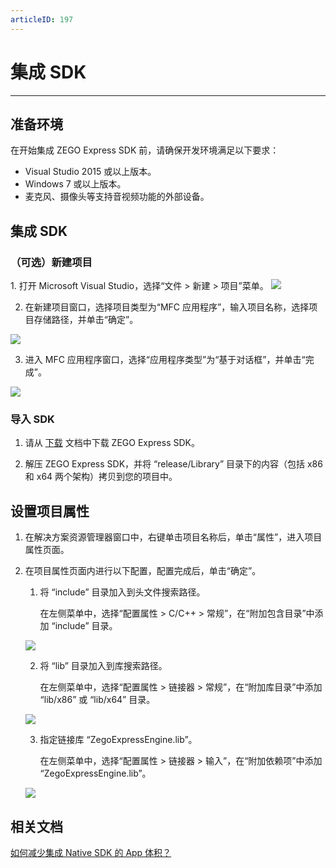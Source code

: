 ```yaml
---
articleID: 197
---
```

# 集成 SDK

- - -

## 准备环境

在开始集成 ZEGO Express SDK 前，请确保开发环境满足以下要求：

- Visual Studio 2015 或以上版本。
- Windows 7 或以上版本。
- 麦克风、摄像头等支持音视频功能的外部设备。

##  集成 SDK

### （可选）新建项目

<Accordion title="此步骤以如何创建新项目为例，如果是集成到已有项目，可忽略此步。" defaultOpen="false">
1. 打开 Microsoft Visual Studio，选择“文件 > 新建 > 项目”菜单。
<Frame width="512" height="auto" caption=""><img src="https://storage.zego.im/sdk-doc/Pics/Windows/ZegoExpressEngine/Common/add_project_1.png" /></Frame>

2. 在新建项目窗口，选择项目类型为“MFC 应用程序”，输入项目名称，选择项目存储路径，并单击“确定”。
<Frame width="512" height="auto" caption=""><img src="https://storage.zego.im/sdk-doc/Pics/Windows/ZegoExpressEngine/Common/add_project_2.png" /></Frame>

3. 进入 MFC 应用程序窗口，选择“应用程序类型”为“基于对话框”，并单击“完成”。
<Frame width="512" height="auto" caption=""><img src="https://storage.zego.im/sdk-doc/Pics/Windows/ZegoExpressEngine/Common/add_project_3.png" /></Frame>
</Accordion>

###  导入 SDK

1. 请从 [下载](/real-time-video-windows-cpp/client-sdk/download-sdk) 文档中下载 ZEGO Express SDK。

2. 解压 ZEGO Express SDK，并将 “release/Library” 目录下的内容（包括 x86 和 x64 两个架构）拷贝到您的项目中。

## 设置项目属性

1. 在解决方案资源管理器窗口中，右键单击项目名称后，单击“属性”，进入项目属性页面。

2. 在项目属性页面内进行以下配置，配置完成后，单击“确定”。

    1. 将 “include” 目录加入到头文件搜索路径。

        在左侧菜单中，选择“配置属性 > C/C++ > 常规”，在“附加包含目录”中添加 “include” 目录。

    <Frame width="512" height="auto" caption=""><img src="https://storage.zego.im/sdk-doc/Pics/Windows/ZegoExpressEngine/Common/project_property_1.png" /></Frame>

    2. 将 “lib” 目录加入到库搜索路径。

        在左侧菜单中，选择“配置属性 > 链接器 > 常规”，在“附加库目录”中添加 “lib/x86” 或 “lib/x64” 目录。
    <Frame width="512" height="auto" caption=""><img src="https://storage.zego.im/sdk-doc/Pics/Windows/ZegoExpressEngine/Common/project_property_2.png" /></Frame>

    3. 指定链接库 “ZegoExpressEngine.lib”。

        在左侧菜单中，选择“配置属性 > 链接器 > 输入”，在“附加依赖项”中添加 “ZegoExpressEngine.lib”。

    <Frame width="512" height="auto" caption=""><img src="https://storage.zego.im/sdk-doc/Pics/Windows/ZegoExpressEngine/Common/project_property_3.png" /></Frame>

## 相关文档

[如何减少集成 Native SDK 的 App 体积？](https://doc-zh.zego.im/faq/express_reduce_app_size)
